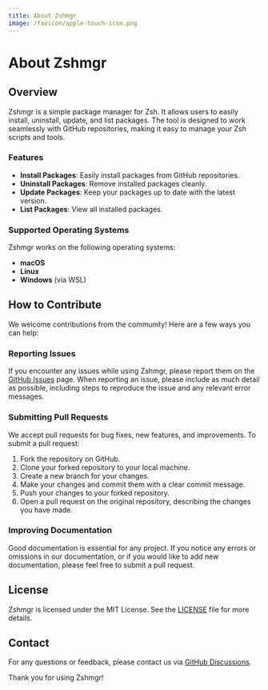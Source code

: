 ```yaml
---
title: About Zshmgr
image: /favicon/apple-touch-icon.png
---
```


# About Zshmgr

## Overview

Zshmgr is a simple package manager for Zsh. It allows users to easily install, uninstall, update, and list packages. The tool is designed to work seamlessly with GitHub repositories, making it easy to manage your Zsh scripts and tools.

### Features

- **Install Packages**: Easily install packages from GitHub repositories.
- **Uninstall Packages**: Remove installed packages cleanly.
- **Update Packages**: Keep your packages up to date with the latest version.
- **List Packages**: View all installed packages.

### Supported Operating Systems

Zshmgr works on the following operating systems:
- **macOS**
- **Linux**
- **Windows** (via WSL)

## How to Contribute

We welcome contributions from the community! Here are a few ways you can help:

### Reporting Issues

If you encounter any issues while using Zshmgr, please report them on the [GitHub Issues](https://github.com/fun117/zshmgr/issues) page. When reporting an issue, please include as much detail as possible, including steps to reproduce the issue and any relevant error messages.

### Submitting Pull Requests

We accept pull requests for bug fixes, new features, and improvements. To submit a pull request:

1. Fork the repository on GitHub.
2. Clone your forked repository to your local machine.
3. Create a new branch for your changes.
4. Make your changes and commit them with a clear commit message.
5. Push your changes to your forked repository.
6. Open a pull request on the original repository, describing the changes you have made.

### Improving Documentation

Good documentation is essential for any project. If you notice any errors or omissions in our documentation, or if you would like to add new documentation, please feel free to submit a pull request.

## License

Zshmgr is licensed under the MIT License. See the [LICENSE](/docs/license) file for more details.

## Contact

For any questions or feedback, please contact us via [GitHub Discussions](https://github.com/fun117/zshmgr/discussions).

Thank you for using Zshmgr!